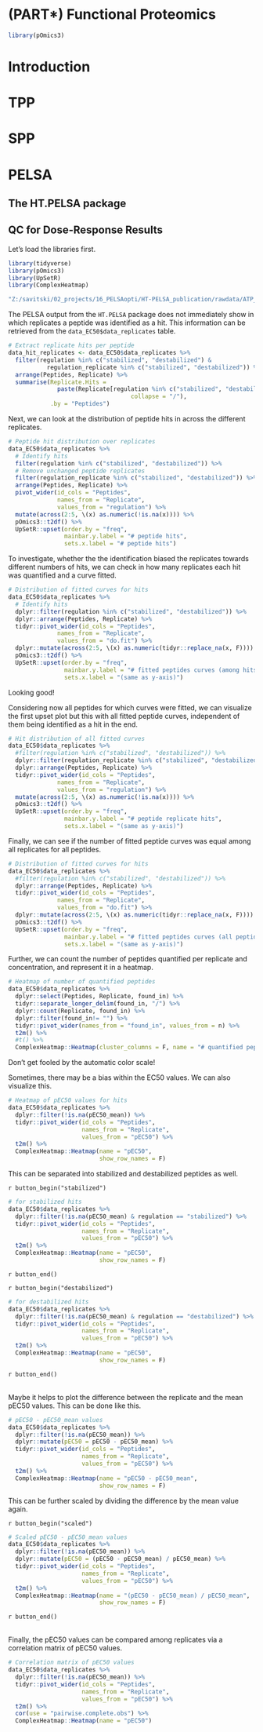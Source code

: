# (PART\*) Functional Proteomics 

```r
library(pOmics3)
```

# Introduction




# TPP




# SPP 




# PELSA


## The HT.PELSA package



## QC for Dose-Response Results


Let's load the libraries first. 

```r
library(tidyverse)
library(pOmics3)
library(UpSetR)
library(ComplexHeatmap)
```



```r
"Z:/savitski/02_projects/16_PELSAopti/HT-PELSA_publication/rawdata/ATP_DD_report.pr_matrix.tsv"
```




The PELSA output from the `HT.PELSA` package does not immediately show in which replicates a peptide was identified as a hit. This information can be retrieved from the `data_EC50$data_replicates` table. 

```r
# Extract replicate hits per peptide 
data_hit_replicates <- data_EC50$data_replicates %>% 
  filter(regulation %in% c("stabilized", "destabilized") & 
           regulation_replicate %in% c("stabilized", "destabilized")) %>% 
  arrange(Peptides, Replicate) %>% 
  summarise(Replicate.Hits = 
              paste(Replicate[regulation %in% c("stabilized", "destabilized")], 
                                   collapse = "/"), 
            .by = "Peptides")
```



Next, we can look at the distribution of peptide hits in across the different replicates.

```r
# Peptide hit distribution over replicates 
data_EC50$data_replicates %>% 
  # Identify hits 
  filter(regulation %in% c("stabilized", "destabilized")) %>% 
  # Remove unchanged peptide replicates 
  filter(regulation_replicate %in% c("stabilized", "destabilized")) %>% 
  arrange(Peptides, Replicate) %>% 
  pivot_wider(id_cols = "Peptides", 
              names_from = "Replicate", 
              values_from = "regulation") %>% 
  mutate(across(2:5, \(x) as.numeric(!is.na(x)))) %>% 
  pOmics3::t2df() %>% 
  UpSetR::upset(order.by = "freq", 
                mainbar.y.label = "# peptide hits", 
                sets.x.label = "# peptide hits")
```

To investigate, whether the the identification biased the replicates towards different numbers of hits, we can check in how many replicates each hit was quantified and a curve fitted.

```r
# Distribution of fitted curves for hits 
data_EC50$data_replicates %>% 
  # Identify hits 
  dplyr::filter(regulation %in% c("stabilized", "destabilized")) %>% 
  dplyr::arrange(Peptides, Replicate) %>% 
  tidyr::pivot_wider(id_cols = "Peptides", 
              names_from = "Replicate", 
              values_from = "do.fit") %>% 
  dplyr::mutate(across(2:5, \(x) as.numeric(tidyr::replace_na(x, F)))) %>% 
  pOmics3::t2df() %>% 
  UpSetR::upset(order.by = "freq", 
                mainbar.y.label = "# fitted peptides curves (among hits)", 
                sets.x.label = "(same as y-axis)")
```

Looking good! 

Considering now all peptides for which curves were fitted, we can visualize the first upset plot but this with all fitted peptide curves, independent of them being identified as a hit in the end. 

```r
# Hit distribution of all fitted curves 
data_EC50$data_replicates %>% 
  #filter(regulation %in% c("stabilized", "destabilized")) %>% 
  dplyr::filter(regulation_replicate %in% c("stabilized", "destabilized")) %>% 
  dplyr::arrange(Peptides, Replicate) %>% 
  tidyr::pivot_wider(id_cols = "Peptides", 
              names_from = "Replicate", 
              values_from = "regulation") %>% 
  mutate(across(2:5, \(x) as.numeric(!is.na(x)))) %>% 
  pOmics3::t2df() %>% 
  UpSetR::upset(order.by = "freq", 
                mainbar.y.label = "# peptide replicate hits", 
                sets.x.label = "(same as y-axis)")
```


Finally, we can see if the number of fitted peptide curves was equal among all replicates for all peptides.

```r
# Distribution of fitted curves for hits 
data_EC50$data_replicates %>% 
  #filter(regulation %in% c("stabilized", "destabilized")) %>% 
  dplyr::arrange(Peptides, Replicate) %>% 
  tidyr::pivot_wider(id_cols = "Peptides", 
              names_from = "Replicate", 
              values_from = "do.fit") %>% 
  dplyr::mutate(across(2:5, \(x) as.numeric(tidyr::replace_na(x, F)))) %>% 
  pOmics3::t2df() %>% 
  UpSetR::upset(order.by = "freq", 
                mainbar.y.label = "# fitted peptides curves (all peptides)", 
                sets.x.label = "(same as y-axis)")
```


Further, we can count the number of peptides quantified per replicate and concentration, and represent it in a heatmap. 

```r
# Heatmap of number of quantified peptides 
data_EC50$data_replicates %>% 
  dplyr::select(Peptides, Replicate, found_in) %>% 
  tidyr::separate_longer_delim(found_in, "/") %>% 
  dplyr::count(Replicate, found_in) %>% 
  dplyr::filter(found_in!= "") %>% 
  tidyr::pivot_wider(names_from = "found_in", values_from = n) %>% 
  t2m() %>% 
  #t() %>% 
  ComplexHeatmap::Heatmap(cluster_columns = F, name = "# quantified peptides")
```

Don't get fooled by the automatic color scale!

Sometimes, there may be a bias within the EC50 values. We can also visualize this.

```r
# Heatmap of pEC50 values for hits 
data_EC50$data_replicates %>% 
  dplyr::filter(!is.na(pEC50_mean)) %>% 
  tidyr::pivot_wider(id_cols = "Peptides", 
                     names_from = "Replicate", 
                     values_from = "pEC50") %>% 
  t2m() %>% 
  ComplexHeatmap::Heatmap(name = "pEC50", 
                          show_row_names = F)
```

This can be separated into stabilized and destabilized peptides as well.

`r button_begin("stabilized")`
\
```r
# for stabilized hits
data_EC50$data_replicates %>% 
  dplyr::filter(!is.na(pEC50_mean) & regulation == "stabilized") %>% 
  tidyr::pivot_wider(id_cols = "Peptides", 
                     names_from = "Replicate", 
                     values_from = "pEC50") %>% 
  t2m() %>% 
  ComplexHeatmap::Heatmap(name = "pEC50", 
                          show_row_names = F)
```
`r button_end()`

`r button_begin("destabilized")`
\
```r
# for destabilized hits
data_EC50$data_replicates %>% 
  dplyr::filter(!is.na(pEC50_mean) & regulation == "destabilized") %>% 
  tidyr::pivot_wider(id_cols = "Peptides", 
                     names_from = "Replicate", 
                     values_from = "pEC50") %>% 
  t2m() %>% 
  ComplexHeatmap::Heatmap(name = "pEC50", 
                          show_row_names = F)
```
`r button_end()`

\
Maybe it helps to plot the difference between the replicate and the mean pEC50 values. This can be done like this.

```r
# pEC50 - pEC50_mean values
data_EC50$data_replicates %>% 
  dplyr::filter(!is.na(pEC50_mean)) %>% 
  dplyr::mutate(pEC50 = pEC50 - pEC50_mean) %>% 
  tidyr::pivot_wider(id_cols = "Peptides", 
                     names_from = "Replicate", 
                     values_from = "pEC50") %>% 
  t2m() %>% 
  ComplexHeatmap::Heatmap(name = "pEC50 - pEC50_mean", 
                          show_row_names = F)
```

This can be further scaled by dividing the difference by the mean value again. 

`r button_begin("scaled")`
\
```r
# Scaled pEC50 - pEC50_mean values
data_EC50$data_replicates %>% 
  dplyr::filter(!is.na(pEC50_mean)) %>% 
  dplyr::mutate(pEC50 = (pEC50 - pEC50_mean) / pEC50_mean) %>% 
  tidyr::pivot_wider(id_cols = "Peptides", 
                     names_from = "Replicate", 
                     values_from = "pEC50") %>% 
  t2m() %>% 
  ComplexHeatmap::Heatmap(name = "(pEC50 - pEC50_mean) / pEC50_mean", 
                          show_row_names = F)
```
`r button_end()`

\
Finally, the pEC50 values can be compared among replicates via a correlation matrix of pEC50 values. 


```r
# Correlation matrix of pEC50 values 
data_EC50$data_replicates %>% 
  dplyr::filter(!is.na(pEC50_mean)) %>% 
  tidyr::pivot_wider(id_cols = "Peptides", 
                     names_from = "Replicate", 
                     values_from = "pEC50") %>% 
  t2m() %>% 
  cor(use = "pairwise.complete.obs") %>% 
  ComplexHeatmap::Heatmap(name = "pEC50")
```

